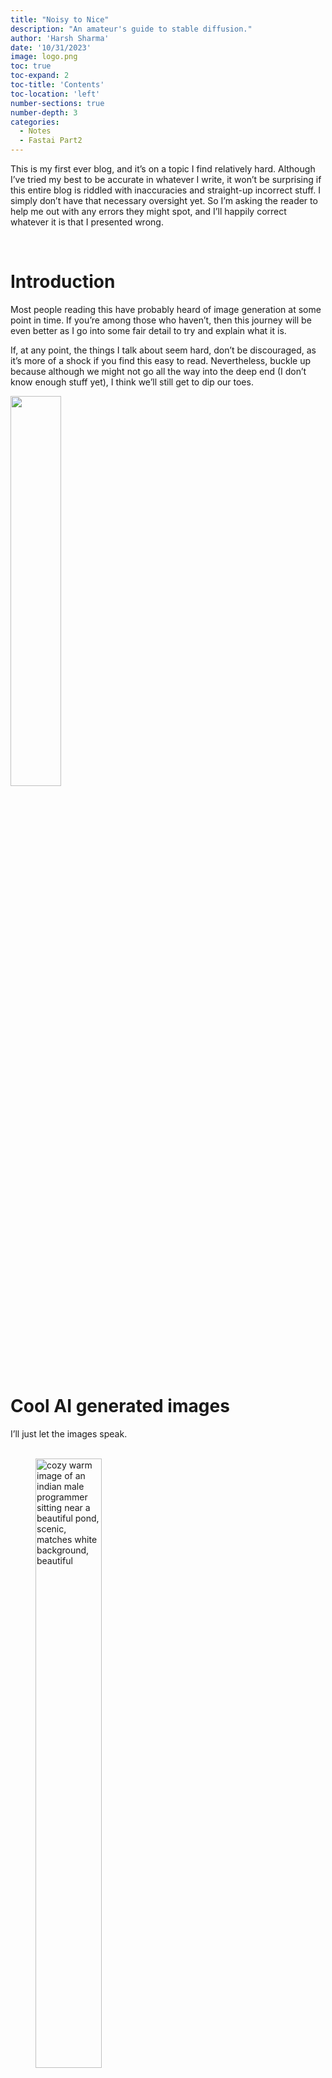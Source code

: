 ```yaml
---
title: "Noisy to Nice"
description: "An amateur's guide to stable diffusion."
author: 'Harsh Sharma'
date: '10/31/2023'
image: logo.png
toc: true
toc-expand: 2 
toc-title: 'Contents'
toc-location: 'left'
number-sections: true
number-depth: 3 
categories:
  - Notes
  - Fastai Part2
---
```

:::{.callout-caution title="About this blog" collapse="true"}
This is my first ever blog, and it's on a topic I find relatively hard. Although I've tried my best to be accurate in whatever I write, it won't be surprising if this entire blog is riddled with inaccuracies and straight-up incorrect stuff. I simply don't have that necessary oversight yet. So I'm asking the reader to help me out with any errors they might spot, and I'll happily correct whatever it is that I presented wrong.
:::
\

# Introduction 

Most people reading this have probably heard of image generation at some point in time. If you're among those who haven't, then this journey will be even better as I go into some fair detail to try and explain what it is.

If, at any point, the things I talk about seem hard, don't be discouraged, as it's more of a shock if you find this easy to read. Nevertheless, buckle up because although we might not go all the way into the deep end (I don't know enough stuff yet), I think we'll still get to dip our toes.

![](buckleup.gif){width=40%}
\ 

# Cool AI generated images


I'll just let the images speak.  
\

::: {layout="[[1,1], [1]]"}
![cozy warm image of an indian male programmer sitting near a beautiful pond, scenic, matches white background, beautiful](img3.jpg){width=50%}

![Dune arakis in the background. Paul Atreides giving speech. Crowd listening is charged, ominous foreboding theme.](img4.jpg){width=50%}

![inspiring landscape poster showing humanity as a multiplanetary species, sprawling metropolis with large structures, awe-inspiring, 1920x1080 image, outer space](img5.jpg)
:::
\

All of the above were generated with simple but detailed text prompts.
\ 

# Understanding the problem

::: {.callout-caution}
This blog and deep learning in general have the tendency to contain lots of technical jargon. It might be something stupidly simple once you actually learn what it is, but for some reason the DL community likes cool names, I guess. In case you're a bit rusty with some of the terms, I've defined the most commonly used in this blog.
:::

::: {.callout-note collapse='true' title='Jargon' }
|Term | Meaning |
|-----|------------|
|parameters| The values in the model that change what task it can do, updated through model training|
| architecture | The mathematical function that we pass input data and parameters to |
|model | The combination of the architecture with a particular set of parameters|  
|gradient | A Tensor that tells us how the vector field changes in any direction |
| loss | A measure of how good the model is, chosen to drive training via stochastic gradient descent|
|metric| A human readable way to measure the performance of a model |
|CNN| Convolutional Neural Network; a type of NN that works well for computer vision tasks | 
| embeddings | A relatively-low dimension space into which we can translate high-dimensional vectors|
| latent | A latent is a compressed, rough representation of a higher quality image. It consists of the most important features of an image|
|latent space| A feature or embedding space where similar embeddings lie close to each other, and different farther.|
|noise| Random variation of brightness or color information in images|
|U-Net| Deep Learning architecture used for classifying each pixel in an image into a category or class|
|VAE| Variational Auto Encoder|
|CLIP| Contrastive Language-Image Pre-Training, a visual classification NN|
|multimodal learning| A type of learning where the model is trained to understand and work with multiple forms of input data |
:::

If you had to make a guess about how image generation works, what would that guess be? Think for a moment. If you're like me, then you probably thought that we tried to get the model to spit out cool-looking images, right? Well, not exactly. Bear with me for a moment.
\ 

Imagine a magic function that takes in images of handwritten digits as inputs and spits out the probability that the input is a digit. 
\ 

Let the probability be $P(X)$ for an input image X.
```mermaid
flowchart LR
  I1(X1) --> F((Magic Function))
  I2(X2) --> F
  I3(X3) --> F
  F --> O1("P(X1)")
  F --> O2("P(X2)")
  F --> O3("P(X3)")

```

\

Wait. How do we use this function to generate new digits?\
We do the following steps:\

1. Try making a pixel of X darker and then check the output probability
2. Try making a pixel of X lighter and then check probability
3. Do this for every pixel in X (If X is a $28*28$ image, that's $784$ times!)

In the above steps, we're calculating the change in probability of the images being handwritten with respect to each pixel in the image ($784$ for a $28x28$ image), mathematically, it can be represented as follows:
$$\nabla_X P(X)$$
\

::: {.callout-note}
$\nabla_X P(X)$ is itself a vector of size $784$.
:::

Next step is to multiply $\nabla_X P(X)$ with some constant.
$$c*\nabla_X P(X)$$

Now subtract the above term from the $784$ pixel values of $X$, and in turn increase the output probability, and we do it a bunch of times.\

```mermaid
flowchart LR
  I(X) --> F((Magic Function))
  F --> O("P(X)")
  O --> G["c * ∇ₓP(X)"]
  G --> S["-"]
  S --> I
```
\

Having gone through all that, it would be an intelligent guess to say that now all we need is for someone to give us the magic function so we can start generating.\


But there's some bad news: nobody is going to hand us any magical function that takes care of everything. We're going to have to train our own neural network on a lot of images of handwritten digits.\


It seems simple enough to do for any seasoned DL practitioner. Alas! There's a catch. Now I don't know why or how, but smarter people than me figured out that it's practically impossible, if not insanely hard, to create a metric that tells us how much our image looks like a specific digit.

:::{.callout-important}
Don't forget that our end goal is to make super pretty images like we saw at the start, not some basic digits.
specific digit.
:::
So, they decided on an interesting but very logical approach.\
\

# An attempt at a basic image generation model

Every image we train on can be overlayed with some random amounts of noise; the result would be a noisier image, of course, but now we have some place to start with.\

`Noisy Image = Noise + Clear Image`


We can't predict how much an image looks like something, but it turns out we can try and predict how noisy an image is, and then, using basic arithmetic, we can see that we'd just have to subtract that predicted noise from the noisy image to end up with a relatively clear image. \


Passing in a starting picture and repeating this over and over would train our model to get good at predicting the noise in an image and getting rid of it. \


And once it has trained over enough inputs, it can generate new images for us because it now knows how to denoise inputs.


So we can use a model that works roughly in the fashion shown below:

```mermaid
flowchart LR
  I["Input Image"] == "(1)" ==> M(("U-Net"))
  M == "(2)" ==> O["Predicted Noise"]
  O == "(3)" ==> Z["Subtracted from"]
  Z == "(4)" ==> I
  I == "(5)" ==> nI["Less noisy image"]
  nI == "(6)" ==> M
```

\

Although the model above is decent, it can be optimised further using the concept of *guidance*. I'll explain.\


Currently, at the start of the training process, we're leaving our model in the dark, really with no clue about what digit it's supposed to identify since we're passing in somewhat noisy inputs.\


If our model knew what it was supposed to look for, wouldn't it make logical sense to pass in that thing? That's what guidance does. Along with the input (obviously), we also pass the digit our model is supposed to remove noise from. \


Now, once the model is trained, *guidance* would help generate better new images because it can denoise better! Duh. So our current model would actually end up looking more like:

```mermaid
flowchart LR
  I["Input Image"] == "(1)" ==> M(("U-Net"))
  G["OHE Guidance Vector"] == "(1, 6)" ==> M
  M == "(2)" ==> O["Predicted Noise"]
  O == "(3)" ==> Z["Subtracted from"]
  Z == "(4)" ==> I
  I == "(5)" ==> nI["Less noisy image"]
  nI == "(6)" ==> M
```
\

# Problems with our basic model

If we were living in the 90s, the model we built would certainly grab a lot of attention and maybe fame, but we're not. We have overlooked some very grave issues.

1. We're not working with tiny $28x28$ pixel images of handwritten digits here; we're working with $512x512x3$ (high-quality RGB) images.
2. Each of our $9$ handwritten digits can be one-hot encoded into a vector, but beyond that, we can't one-hot encode infinite possible texts.

:::{.callout-note }
Try one hot encoding any phrase of your choice. It's hard.
:::

Well, then, is our case hopeless here? Were the images I showed faked? No, for we have the `VAE autoencoder` and the `CLIP`  encoders and decoders to the rescue. Let's understand what they are and get into how they solve both of our problems.
\

## VAE: Variational Auto Encoder

![Variational Auto Encoder](VAE.png)

\
In the context of our model, VAE is just a data compression and decompression algorithm with a fancy name.\


VAE tries to ensure that what comes in as input is the same as what comes out. It's architecture might look similar to U-Net, but VAE does not have cross-connections, unlike the former, and VAE is also an autoencoder.\


The special thing about autoencoders is that they can be split in half, and we can just use the encoder and decoder separately.


The encoder serves as a great compression method, and on the $512*512*3$ example, it reduces the pixel count from $786,432$ to a mere $16,384$. A size reduction of $48$ times.

:::{.callout-important}
The encoder performs compression by doing stride 2 convolutions and doubling the channel size; this helps in increasing the complexity and expressive power of the model without increasing the spatial feature maps.

So, a stride 2 convolution reduces the spatial dimensions and memory usage, and additional channels give the model more capacity to learn.
:::

And if we have a copy of the decoder, we can feed the encoded latent to it and end up with the high-resolution image again.

This model serves as a great compression algorithm because it's been trained on millions upon millions of input images. At the start of its training process, the VAE spits out random noise out of its decoder, but if we use the humble `Mean Squared Error` function on the encoder input and decoder output to train the VAE, we reduce the loss.

How it works is interesting, though. VAE is built up of two main components, and each of them can work independently once the autoencoder has been trained. \

The first part consists of the encoder. This is where compression happens. We start with a high-resolution image of $512*512*3$ and keep performing convolutions of stride 2 and doubling the channels till we end up with a relatively lower-dimensional image. This image is called the `latent` and the multi-dimensional space it exists in is called the `latent space`.

:::{.callout-note}
A `latent` contains the most interesting and useful information of an image.

A `channel` in a CNN refers to a specific component of the image data, in the case of a colour image, the channels typically represent different colors.

A `feature` in CNN refers to specific characteristics or pattern in the input data that the network learns to recognise. These patterns can be simple or complex, early layers of a CNN features are basic patterns and deeper in the network, they're more abstract and complex.
:::

:::{.callout-note}
A stride two convolution means that at each step, the convolution skips a column and a row. So for a $4*4$ grid, a stride 2 convolution would bring the size down.
:::

```mermaid
flowchart LR
  A["High Res Image"] --> M(("VAE Encoder"))
  M --> O["Image Latent Tensor"]
```

Now let's get back to what we need VAE for: the size problems our older model had. Since we can compress image sizes by godly amounts, there's no doubt that we'll train the U-Net model with these encoded images (latents).

So, if our U-Net needs to be trained on 10 million images, we'll pass each one of them through `VAE's encoder` first, and then we feed these latents into the U-Net hundreds to thousands of times.

:::{.callout-caution}
Don't forget that U-Net denoises input images through repetition.
:::

Now our model looks like this:
```mermaid
flowchart LR
  I["Noisy Latent Tensor"] == "(1)" ==> M(("U-Net"))
  G["OHE Guidance Vector"] == "(1, 6)" ==> M
  M == "(2)" ==> O["Predicted Noise"]
  O == "(3)" ==> Z["Subtracted From"]
  Z == "(4)" ==> I
  I == "(5)" ==> nI["Less Noisy Latent Tensor"]
  nI == "(6)" ==> M
```

Wouldn't this new latent-based model spit out latents too? Yes, it will, but we don't forget that we also have the other half of our autoencoder. The `VAE decoder` will be able to take in the generated latent as input and then output a high-resolution image. It'd be like there wasn't any compression or decompression to begin with.

```mermaid
flowchart LR
  A["U-Net Output Latent"] --> M(("VAE Decoder"))
  M --> O["High Res Version of Generated Image"]
```

Technically, we don't need to use an autoencoder, but it greatly saves on the computation necessary and the time it takes to generate an image, as well as the modern training itself.

:::{.callout-note}
`VAE encoder`: Used during model training.

`VAE decoder`: Used during model inference.
:::
\ 

## CLIP

Ignore the weird name for now and focus on the second problem we had.
Which was finding a way to create embeddings for any possible text and not just the digits b/w 0 to 9 so we could guide the model.

What if we had a model that spat out a vector representation of every complex sentence, such that we could pass it with our `latent tensor` as 'guidance'? And what if that model created textual embeddings in such a way that they ended up being close to the `latent tensor`'s embedding in the `latent space'?

:::{.callout-warning collapse="true" title="My personal intuition for this, could be wrong."}
If the above paragraph was hard to understand, I can explain with a more grounded example.
I'm aware that the human brain and neural networks are not at all the same in the manner in which they function and are designed, but I couldn't think of an easier example, so bear with me.

Imagine a *guitar with a few broken strings*, after reading this text, could your brain think of an image showing the same? It might not be super clear, 4K quality, or something, but you could in your head think of an image that had the most important features that a *guitar with a few broken strings* might have.

I think that a `latent space` is just that neural network analogue for that headspace we go into. Our brain was able to process and break down the text and then also match it to a visual representation.

In essence, we need a model that is capable of doing something similar to this. CLIP is one such model that does this job.
:::

CLIP is made up of two models. A text encoder and an image encoder.
```mermaid
flowchart TD
  T["Input text"] --> TE(["CLIP Text Encoder"])
  I["Input Image"] --> IE(["CLIP Image Encoder"])
  TE --> VT["Vector Representation of Text"]
  IE --> VI["Vector Representation of Image"]
  VT --> LS(("Latent Space"))
  VI --> LS
```


Both encoders need to be trained first with randomly selected weights. The 'CL' in CLIP stands for `contrastive loss', and that's what helps in training both the text and image encoders. Fancy name apart, the training process is quite simple.


Let's take three random text prompts:


`Text 1`: *Muscular Hen's caricature*


`Text 2`: *Broken Egg*


`Text 3`: *Senior man with long hair and beard portrait*


We'll call the vector representation of each text prompt `T1`, `T2`, and `T3`, respectively.


We also now have 3 images of the same, and we'll use `I1`, 'I2', and `I3` to represent the vector representations of these images. All of these vector representations were generated by throwing them into the CLIP encoders (and they're random right now because we haven't trained CLIP yet).


Now, we can make a grid with the image vectors lined up along the columns and the text vectors lined up along the rows.

![Training Grid](CLIP.png)

Each cell of the grid contains the dot product of the two representation vectors. The dot product of vectors that actually describe an image with the right text will be the highest, i.e., of the diagonal cells.

The non-diagonal cells, on the other hand, should have low values once the model is trained because the embeddings are far apart from each other in the `latent-space`. The text representation vector is not correct for the image.

As the final step, we sum up all the diagonals together, and we also sum up all the non-diagonals separately.

1. $Sum_d = \text{Sum of Diagonals}$
2. $Sum_nd = \text{Sum of Non-Diagonals}$
3. $Loss = Sum_d - Sum_nd$ 

The loss function is known as `Contrastive Loss`, and it should be zero if all our generated embeddings are perfect matches.

The loss function is known as `Contrastive Loss`, and it should be zero if all our generated embeddings are perfect matches.

So, to conclude this section, CLIP is a multi-modal model, as our embeddings all share the same space, and it helps us solve our second problem of not having a way to create embeddings for complex text.
\

# Updated Model

```mermaid
flowchart LR
  I["Noisy Latent Tensor"] == "(1)" ==> M(("U-Net"))
  G["CLIP Generated Embedding"] == "(1, 6)" ==> M
  M == "(2)" ==> O["Predicted Noise"]
  O == "(3)" ==> Z["Subtracted From"]
  Z == "(4)" ==> I
  I == "(5)" ==> nI["Less Noisy Latent Tensor"]
  nI == "(6)" ==> M
```

Now our model can take any image as input with any arbitrarily complex text describing what the image is about, and our model would be able to use that as guidance to denoise input latents better.

And what about image generation? For image generation, our model could take as input any random bits of noise and convert that noise into something that matches the text embedding by using the feature vectors of the very same embedding.

This model could serve as the final one, but in practice, stable diffusion has one extra implementation detail that we haven't discussed yet. It's called time steps.
\

# Time-Steps

To start off, time steps have nothing to do with time. It's just an overhang from the math of the first few papers written on stable defusion.

It's just a method of generating random noise for the inputs we pass into our model. The noise used is varying, and the `noise schedule` is some monotonically decreasing function.

![Time-Steps v/s noise schedule](noise.png){width=70%}


The algorithm to pick up noise is:

1. Randomly choose a number between 1 and 100.
2. Look at the noise schedule for that number.

`t=1` has a lot of noise; 1000 has the least. So the time step `t` is pretty much telling us how much noise to use.

How is this used in practice?
Well, we generate noise using the 2 steps above for each image in our mini-batch, and we add that generated noise to each image in the mini-batch, respectively.each image in our mini-batch and we add that generated noise to each image in the mini-batch respectively.

:::{.callout-note}
These days, it's widely accepted that the addition of noise to input images using time steps in stable diffusion impacted the quality of the generated images negatively, and it's not used in newer diffusion models.
:::
\ 

# Concluding QNA

How does whatever we did above tie in with the first equation we had?

`Some Noisy Image` - $c*\nabla_X P(X)$

1. What would the value of $c$ be, and is it similar to the learning rate?

    `Ans`. The value of $c$ depends on the diffusion sampler we use, and yes, $c$ is kind of like a learning rate.

2. **Why can't our model jump to the best image in one step?**

    `Ans`. Because things that look weird and hideous, like the image below don't appear in our training set, and our model doesn't know what to do with them.

    ![hideous image generated by the model](ugly.png){width=70%}
    \ 
    
    Our model only knows how to deal with somewhat noisy images, and that's it It can only denoise whenever it sees some noise.
    
    That's why we subtract just a bit of noise (hence the $c$), so that we are always left with some noisy latent.

# References

1.  fastai practical deep learning for coders 
2. *hideous image* - fastai part 2 lecture 9's notebook

